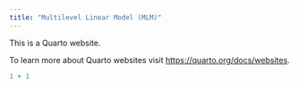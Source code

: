 ```yaml
---
title: "Multilevel Linear Model (MLM)"
---
```


This is a Quarto website.

To learn more about Quarto websites visit <https://quarto.org/docs/websites>.

```r
1 + 1
```
